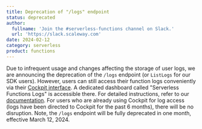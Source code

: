 ```yaml
---
title: Deprecation of "/logs" endpoint
status: deprecated
author:
  fullname: 'Join the #serverless-functions channel on Slack.'
  url: 'https://slack.scaleway.com'
date: 2024-02-12
category: serverless
product: functions
---
```


Due to infrequent usage and changes affecting the storage of user logs, we are announcing the deprecation of the `/logs` endpoint (or `ListLogs` for our SDK users).
However, users can still access their function logs conveniently via their [Cockpit interface](/observability/cockpit/quickstart/). A dedicated dashboard called "Serverless Functions Logs" is accessible there. For detailed instructions, refer to our [documentation](https://www.scaleway.com/en/developers/api/serverless-functions/#logs/).
For users who are already using Cockpit for log access (logs have been directed to Cockpit for the past 6 months), there will be no disruption.
Note, the `/logs` endpoint will be fully deprecated in one month, effective March 12, 2024.